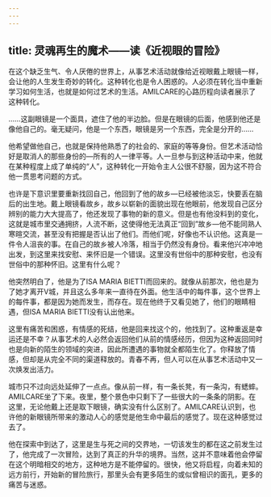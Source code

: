 ```yaml
---
---
---
```

title: 灵魂再生的魔术——读《近视眼的冒险》
---




在这个缺乏生气、令人厌倦的世界上，从事艺术活动就像给近视眼戴上眼镜一样，会让他的人生发生奇妙的转化。这种转化也是令人困惑的。人必须在转化当中重新学习如何生活，也就是如何过艺术的生活。AMILCARE的心路历程向读者展示了这种转化。

……这副眼镜是一个面具，遮住了他的半边脸。但是在眼镜的后面，他感到他还是像他自己的。毫无疑问，他是一个东西，眼镜是另一个东西，完全是分开的……

他希望做他自己，也就是保持他熟悉了的社会的、家庭的等等身份。但艺术活动恰好是取消人的那些身份的—所有的人一律平等。人一旦参与到这种活动中来，他就在某种程度上成了单纯的“人”，这种转化一开始令主人公很不舒服，因为这不符合他一贯思考问题的方式。

也许是下意识里要重新找回自己，他回到了他的故乡—已经被他淡忘，快要丢在脑后的出生地。戴上眼镜看故乡，故乡以崭新的面貌出现在他眼前，他发现自己区分辨别的能力大大提高了，他还发现了事物的新的意义。但是也有他没料到的变化，这就是城市里交通拥挤，人流不断，这使得他无法真正“回到”故乡—他不能同熟人寒暄交流，甚至没有把握是否认出了他们。而他们呢，好像也不认识他。这真是一件令人沮丧的事。在自己的故乡被人冷落，相当于仍然没有身份。看来他兴冲冲地出发，到这里来找安慰、来怀旧是一个错误。这里没有世俗中的那种安慰，也没有世俗中的那种怀旧。这里有什么呢？

他突然明白了，他是为了ISA MARIA BIETTI而回来的。就像从前那次，他也是为了她才离开V城，并且这么多年来一直待在外面。他生活中的每件事，这个世界上的每件事，都是因为她而发生，而存在。现在他终于又看见她了，他们的眼睛相遇，但ISA MARIA BIETTI没有认出他来。

这里有痛苦和困惑，有情感的死结，他是回来找这个的，他找到了。这种重返是幸运还是不幸？从事艺术的人必然会返回他们从前的情感经历，但因为这种返回同时也是向新的陌生的领域的突进，因此所遭遇的事物就全都陌生化了。你释放了情感，但却是从完全不同的渠道释放的。青春不再，但人可以在从事艺术活动中又一次焕发出活力。

城市只不过向远处延伸了一点点。像从前一样，有一条长凳，有一条沟，有蟋蟀。AMILCARE坐了下来。夜里，整个景色中只剩下了一些很大的一条条的阴影。在这里，无论他戴上还是取下眼镜，确实没有什么区别了。AMILCARE认识到，也许他的新眼镜所带来的激动人心的感觉是他生命中最后的感觉了。现在这种感觉过去了。

他在探索中到达了，这里是生与死之间的交界地，一切该发生的都在这之前发生过了，他完成了一次冒险，达到了真正的升华的境界。当然，这并不意味着他会停留在这个明暗相交的地方，这种地方是不能停留的。很快，他又将启程，向着未知的远方前行，开始新的冒险旅行，那里头会有更多陌生的或似曾相识的面孔，更多的痛苦与迷惑。